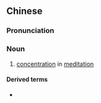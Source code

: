 {{also|禅定}}
==Chinese==
{{zh-forms|s=禅定}}

===Pronunciation===
{{zh-pron
|m=chándìng
|cat=n
}}

===Noun===
{{zh-noun}}

# [[concentration]] in [[meditation]]

====Derived terms====
* {{zh-l|定力}}